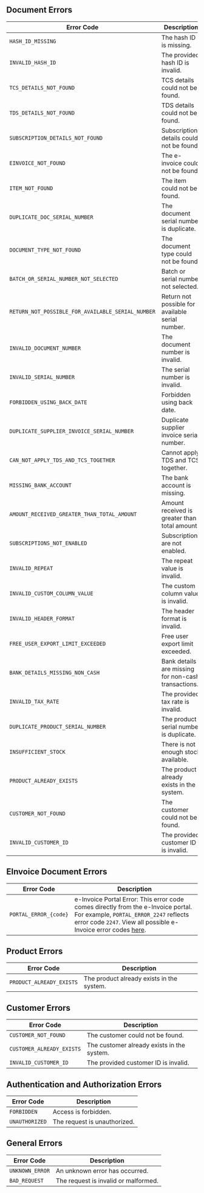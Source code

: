## Document Errors

| Error Code                                        | Description                                         |
| ------------------------------------------------- | --------------------------------------------------- |
| `HASH_ID_MISSING`                                 | The hash ID is missing.                             |
| `INVALID_HASH_ID`                                 | The provided hash ID is invalid.                    |
| `TCS_DETAILS_NOT_FOUND`                           | TCS details could not be found.                     |
| `TDS_DETAILS_NOT_FOUND`                           | TDS details could not be found.                     |
| `SUBSCRIPTION_DETAILS_NOT_FOUND`                  | Subscription details could not be found.            |
| `EINVOICE_NOT_FOUND`                              | The e-invoice could not be found.                   |
| `ITEM_NOT_FOUND`                                  | The item could not be found.                        |
| `DUPLICATE_DOC_SERIAL_NUMBER`                     | The document serial number is duplicate.            |
| `DOCUMENT_TYPE_NOT_FOUND`                         | The document type could not be found.               |
| `BATCH_OR_SERIAL_NUMBER_NOT_SELECTED`             | Batch or serial number not selected.                |
| `RETURN_NOT_POSSIBLE_FOR_AVAILABLE_SERIAL_NUMBER` | Return not possible for available serial number.    |
| `INVALID_DOCUMENT_NUMBER`                         | The document number is invalid.                     |
| `INVALID_SERIAL_NUMBER`                           | The serial number is invalid.                       |
| `FORBIDDEN_USING_BACK_DATE`                       | Forbidden using back date.                          |
| `DUPLICATE_SUPPLIER_INVOICE_SERIAL_NUMBER`        | Duplicate supplier invoice serial number.           |
| `CAN_NOT_APPLY_TDS_AND_TCS_TOGETHER`              | Cannot apply TDS and TCS together.                  |
| `MISSING_BANK_ACCOUNT`                            | The bank account is missing.                        |
| `AMOUNT_RECEIVED_GREATER_THAN_TOTAL_AMOUNT`       | Amount received is greater than total amount.       |
| `SUBSCRIPTIONS_NOT_ENABLED`                       | Subscriptions are not enabled.                      |
| `INVALID_REPEAT`                                  | The repeat value is invalid.                        |
| `INVALID_CUSTOM_COLUMN_VALUE`                     | The custom column value is invalid.                 |
| `INVALID_HEADER_FORMAT`                           | The header format is invalid.                       |
| `FREE_USER_EXPORT_LIMIT_EXCEEDED`                 | Free user export limit exceeded.                    |
| `BANK_DETAILS_MISSING_NON_CASH`                   | Bank details are missing for non-cash transactions. |
| `INVALID_TAX_RATE`                                | The provided tax rate is invalid.                   |
| `DUPLICATE_PRODUCT_SERIAL_NUMBER`                 | The product serial number is duplicate.             |
| `INSUFFICIENT_STOCK`                              | There is not enough stock available.                |
| `PRODUCT_ALREADY_EXISTS`                          | The product already exists in the system.           |
| `CUSTOMER_NOT_FOUND`                              | The customer could not be found.                    |
| `INVALID_CUSTOMER_ID`                             | The provided customer ID is invalid.                |

## EInvoice Document Errors

| Error Code            | Description                                                                                                                                                                                                                                              |
| --------------------- | -------------------------------------------------------------------------------------------------------------------------------------------------------------------------------------------------------------------------------------------------------- |
| `PORTAL_ERROR_{code}` | e-Invoice Portal Error: This error code comes directly from the e-Invoice portal. For example, `PORTAL_ERROR_2247` reflects error code `2247`. View all possible e-Invoice error codes [here](https://einv-apisandbox.nic.in/api-error-codes-list.html). |

## Product Errors

| Error Code               | Description                               |
| ------------------------ | ----------------------------------------- |
| `PRODUCT_ALREADY_EXISTS` | The product already exists in the system. |

## Customer Errors

| Error Code                | Description                                |
| ------------------------- | ------------------------------------------ |
| `CUSTOMER_NOT_FOUND`      | The customer could not be found.           |
| `CUSTOMER_ALREADY_EXISTS` | The customer already exists in the system. |
| `INVALID_CUSTOMER_ID`     | The provided customer ID is invalid.       |

## Authentication and Authorization Errors

| Error Code     | Description                  |
| -------------- | ---------------------------- |
| `FORBIDDEN`    | Access is forbidden.         |
| `UNAUTHORIZED` | The request is unauthorized. |

## General Errors

| Error Code      | Description                          |
| --------------- | ------------------------------------ |
| `UNKNOWN_ERROR` | An unknown error has occurred.       |
| `BAD_REQUEST`   | The request is invalid or malformed. |
